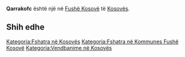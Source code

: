 {{Fshat në 
 | Emri                = Qarrakofc
 | EmriAlt                = 
 | NAME_SHORT_FORM=      
 | NAME_GENERIC=      
 | NAME_SORT_NAME_RO=      QARRAKOFC
 | FULL_NAME_RO = Qarrakofc
 | FULL_NAME_ND_RO=Qarrakofc
 | SORT_NAME_RG=QARRAKOFC
 | FULL_NAME_RG=Qarrakofc
 | FULL_NAME_ND_RG=Qarrakofc
 | SRP_NAME_SHORT_FORM=      
 | SRP_NAME_GENERIC=      
 | SRP_NAME_SORT_NAME_RO=      
 | SRP_FULL_NAME_RO = 
 | SRP_FULL_NAME_ND_RO=
 | SRP_SORT_NAME_RG=
 | SRP_FULL_NAME_RG=
 | SRP_FULL_NAME_ND_RG=
 | Emri (Rasa dhanore) = 
 | Figura              = 
 | Shteti              = Kosovo
 | Komuna              = Fushë Kosovë
 | Kodi postar         = 
 | Sipërfaqja          = 

 | Popullsia           = 

 | Regj. i popullsisë  = 
 | Dend. e popullsisë  = 
 | Faqja zyrtare       = 
 <!--- Koordinatat ----> 
 | Gjerësia            = 42.564444
 | Gjatësia            = 21.637222
 | Lartësia            = 
}}
'''Qarrakofc''' është një [[]] në [[Fushë Kosovë]] të [[Kosovës]].

<!-- == Gjeografia == -->
<!-- == Historia == -->
<!-- == Demografia == -->
== Shih edhe ==
{{Komuna Fushë Kosovë}}
{{Kosovo-Administrata-Cung}}

[[Kategoria:Fshatra në Kosovës]]
[[Kategoria:Fshatra në Kommunes Fushë Kosovë]]
[[Kategoria:Vendbanime në Kosovës]]